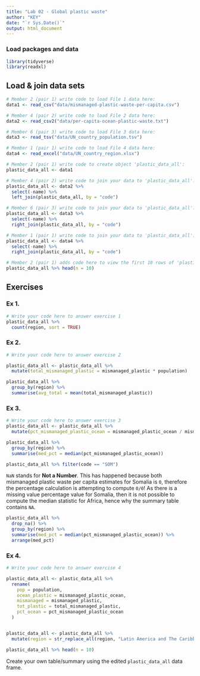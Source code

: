 ```yaml
---
title: "Lab 02 - Global plastic waste"
author: "KEY"
date: "`r Sys.Date()`"
output: html_document
---
```


### Load packages and data

```r
library(tidyverse)
library(readxl)
```


## Load & join data sets

```r
# Member 2 (pair 1) write code to load File 1 data here:
data1 <- read_csv("data/mismanaged-plastic-waste-per-capita.csv")

# Member 4 (pair 2) write code to load File 2 data here:
data2 <- read_csv2("data/per-capita-ocean-plastic-waste.txt")

# Member 6 (pair 3) write code to load File 3 data here:
data3 <- read_tsv("data/UN_country_population.tsv")

# Member 1 (pair 1) write code to load File 4 data here:
data4 <- read_excel("data/UN_country_region.xlsx")

```



```r
# Member 2 (pair 1) write code to create object 'plastic_data_all':
plastic_data_all <- data1

# Member 4 (pair 2) write code to join your data to 'plastic_data_all':
plastic_data_all <- data2 %>%
  select(-name) %>%
  left_join(plastic_data_all, by = "code")

# Member 6 (pair 3) write code to join your data to 'plastic_data_all':
plastic_data_all <- data3 %>%
  select(-name) %>%
  right_join(plastic_data_all, by = "code")

# Member 1 (pair 1) write code to join your data to 'plastic_data_all':
plastic_data_all <- data4 %>%
  select(-name) %>%
  right_join(plastic_data_all, by = "code")
```


```r
# Member 2 (pair 1) adds code here to view the first 10 rows of 'plastic_data_all'
plastic_data_all %>% head(n = 10)
```



## Exercises

### Ex 1.

```r
# Write your code here to answer exercise 1
plastic_data_all %>% 
  count(region, sort = TRUE)

```



### Ex 2.

```r
# Write your code here to answer exercise 2

plastic_data_all <- plastic_data_all %>%
  mutate(total_mismanaged_plastic = mismanaged_plastic * population)

plastic_data_all %>% 
  group_by(region) %>%
  summarise(avg_total = mean(total_mismanaged_plastic))

```


### Ex 3.

```r
# Write your code here to answer exercise 3
plastic_data_all <- plastic_data_all %>%
  mutate(pct_mismanaged_plastic_ocean = mismanaged_plastic_ocean / mismanaged_plastic)

plastic_data_all %>% 
  group_by(region) %>%
  summarise(med_pct = median(pct_mismanaged_plastic_ocean))

plastic_data_all %>% filter(code == "SOM")
```

`NaN` stands for **Not a Number**. This has happened because both mismanaged plastic waste per capita estimates for Somalia is `0`, therefore the percentage calculation is attempting to compute `0/0`! As there is a missing value percentage value for Somalia, then it is not possible to compute the median statistic for Africa, hence why the summary table contains `NA`.

```r
plastic_data_all %>% 
  drop_na() %>%
  group_by(region) %>%
  summarise(med_pct = median(pct_mismanaged_plastic_ocean)) %>%
  arrange(med_pct)
```



### Ex 4.

```r
# Write your code here to answer exercise 4

plastic_data_all <- plastic_data_all %>%
  rename(
    pop = population,
    ocean_plastic = mismanaged_plastic_ocean,
    mismanaged = mismanaged_plastic,
    tot_plastic = total_mismanaged_plastic,
    pct_ocean = pct_mismanaged_plastic_ocean
  )


plastic_data_all <- plastic_data_all %>%
  mutate(region = str_replace_all(region, "Latin America and The Caribbean", "LAC"))

plastic_data_all %>% head(n = 10)

```

Create your own table/summary using the edited `plastic_data_all` data frame.





